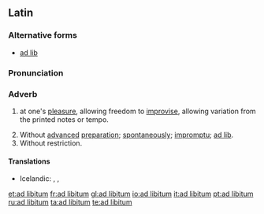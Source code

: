 ==Latin==
{{wikipedia}}

===Alternative forms===
* [[ad lib#Latin|ad lib]]

===Pronunciation===
{{rfp|lang=la}}

===Adverb===
{{infl|la|adverb|head=[[ad#Latin|ad]] [[libitum#Latin|libitum]]}}

# {{music|lang=la}} at one's [[pleasure]], allowing freedom to [[improvise]], allowing variation from the printed notes or tempo. 
# Without [[advance]]d [[preparation]]; [[spontaneously]]; [[impromptu]]; [[ad lib]].
# Without restriction.

====Translations====
{{trans-top|at one's pleasure}}
* Icelandic: {{t|is|eftir geðþótta}}, {{t|is|að eigin geðþótta}}, {{t|is|eftir vild}}
{{trans-mid}}
{{trans-bottom}}

[[et:ad libitum]]
[[fr:ad libitum]]
[[gl:ad libitum]]
[[io:ad libitum]]
[[it:ad libitum]]
[[pt:ad libitum]]
[[ru:ad libitum]]
[[ta:ad libitum]]
[[te:ad libitum]]